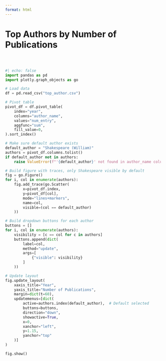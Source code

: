 ```yaml
---
format: html
---
```

<!-- no title in YAML front matter because it will be covered by the navbar - use html heading instead -->
<h1 class="page-top">Top Authors by Number of Publications</h1>

<div style="margin-top: 60px;"></div>

```python
#| echo: false
import pandas as pd
import plotly.graph_objects as go

# Load data
df = pd.read_csv("top_author.csv")

# Pivot table
pivot_df = df.pivot_table(
    index="year",
    columns="author_name",
    values="num_entry",
    aggfunc="sum",
    fill_value=0,
).sort_index()

# Make sure default author exists
default_author = "Shakespeare (William)"
authors = pivot_df.columns.tolist()
if default_author not in authors:
    raise ValueError(f"'{default_author}' not found in author_name column.")

# Build figure with traces, only Shakespeare visible by default
fig = go.Figure()
for i, col in enumerate(authors):
    fig.add_trace(go.Scatter(
        x=pivot_df.index,
        y=pivot_df[col],
        mode="lines+markers",
        name=col,
        visible=(col == default_author)
    ))

# Build dropdown buttons for each author
buttons = []
for i, col in enumerate(authors):
    visibility = [c == col for c in authors]
    buttons.append(dict(
        label=col,
        method="update",
        args=[
            {"visible": visibility}
        ]
    ))

# Update layout
fig.update_layout(
    xaxis_title="Year",
    yaxis_title="Number of Publications",
    margin=dict(t=60),
    updatemenus=[dict(
        active=authors.index(default_author),  # Default selected
        buttons=buttons,
        direction="down",
        showactive=True,
        x=0,
        xanchor="left",
        y=1.15,
        yanchor="top"
    )]
)

fig.show()

```